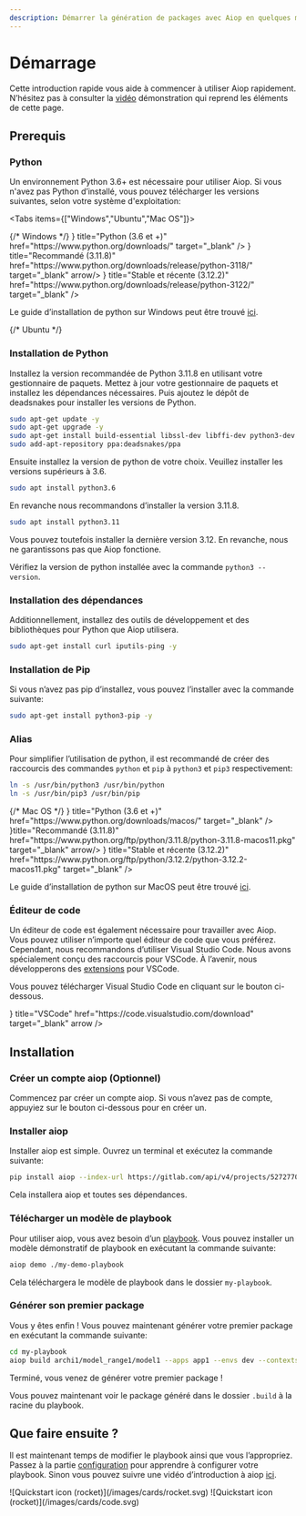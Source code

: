 ```yaml
---
description: Démarrer la génération de packages avec Aiop en quelques minutes avant de continuer dans la customization et l'utilisation de fonctions avancées.
---
```


# Démarrage

Cette introduction rapide vous aide à commencer à utiliser Aiop rapidement. N’hésitez pas à consulter la [vidéo](/docs/demo) démonstration qui reprend les éléments de cette page.

## Prerequis

### Python

Un environnement Python 3.6+ est nécessaire pour utiliser Aiop. Si vous n'avez pas Python d’installé, vous pouvez télécharger les versions suivantes, selon votre système d'exploitation:

<Tabs items={["Windows","Ubuntu","Mac OS"]}>

<Tab>
{/* Windows */}

<Cards num={3}>
  <Card icon={<SiPython size="24" />} title="Python (3.6 et +)" href="https://www.python.org/downloads/" target="_blank" />
  <Card icon={<SiPython size="24" />} title="Recommandé (3.11.8)" href="https://www.python.org/downloads/release/python-3118/" target="_blank" arrow/>
  <Card
    icon={<SiPython size="24" />}
    title="Stable et récente (3.12.2)"
    href="https://www.python.org/downloads/release/python-3122/"
    target="_blank"
  />
</Cards>

Le guide d’installation de python sur Windows peut être trouvé [ici](https://docs.python.org/3/using/windows.html#the-full-installer).

</Tab>
<Tab>
{/* Ubuntu */}

<Steps>

### Installation de Python

Installez la version recommandée de Python 3.11.8 en utilisant votre gestionnaire de paquets. Mettez à jour votre gestionnaire de paquets et installez les dépendances nécessaires. Puis ajoutez le dépôt de deadsnakes pour installer les versions de Python.

```bash copy
sudo apt-get update -y
sudo apt-get upgrade -y
sudo apt-get install build-essential libssl-dev libffi-dev python3-dev
sudo add-apt-repository ppa:deadsnakes/ppa
```

Ensuite installez la version de python de votre choix. Veuillez installer les versions supérieurs à 3.6.

```bash copy
sudo apt install python3.6
```

En revanche nous recommandons d’installer la version 3.11.8.

```bash copy
sudo apt install python3.11
```

<Callout type="info" emoji="ℹ️">
  Vous pouvez toutefois installer la dernière version 3.12. En revanche, nous ne garantissons pas que Aiop fonctione.
</Callout>

Vérifiez la version de python installée avec la commande `python3 --version`.

### Installation des dépendances

Additionnellement, installez des outils de développement et des bibliothèques pour Python que Aiop utilisera.

```bash copy
sudo apt-get install curl iputils-ping -y
```

### Installation de Pip
Si vous n’avez pas pip d’installez, vous pouvez l’installer avec la commande suivante:

```bash copy
sudo apt-get install python3-pip -y
```
</Steps>

### Alias

Pour simplifier l’utilisation de python, il est recommandé de créer des raccourcis des commandes `python` et `pip` à `python3` et `pip3` respectivement:

```bash copy
ln -s /usr/bin/python3 /usr/bin/python
ln -s /usr/bin/pip3 /usr/bin/pip
```

</Tab>
<Tab>
{/* Mac OS */}


<Cards num={3}>
  <Card icon={<SiPython size="24" />} title="Python (3.6 et +)" href="https://www.python.org/downloads/macos/" target="_blank" />
  <Card icon={<SiPython size="24" />}title="Recommandé (3.11.8)" href="https://www.python.org/ftp/python/3.11.8/python-3.11.8-macos11.pkg" target="_blank" arrow/>
  <Card
    icon={<SiPython size="24" />}
    title="Stable et récente (3.12.2)"
    href="https://www.python.org/ftp/python/3.12.2/python-3.12.2-macos11.pkg"
    target="_blank"
  />
</Cards>

Le guide d’installation de python sur MacOS peut être trouvé [ici](https://docs.python.org/3/using/mac.html#the-full-installer).

</Tab>
</Tabs>

### Éditeur de code

Un éditeur de code est également nécessaire pour travailler avec Aiop. Vous pouvez utiliser n’importe quel éditeur de code que vous préférez. Cependant, nous recommandons d’utiliser Visual Studio Code. Nous avons spécialement conçu des raccourcis pour VSCode. À l’avenir, nous développerons des [extensions](/docs/roadmap) pour VSCode.

Vous pouvez télécharger Visual Studio Code en cliquant sur le bouton ci-dessous.

<Cards>
<Card
  icon={<TbBrandVscode size="24"/>}
  title="VSCode"
  href="https://code.visualstudio.com/download"
  target="_blank"
  arrow
/>
</Cards>

## Installation

<Steps>

### Créer un compte aiop (Optionnel)

Commencez par créer un compte aiop. Si vous n’avez pas de compte, appuyiez sur le bouton ci-dessous pour en créer un.



### Installer aiop
Installer aiop est simple. Ouvrez un terminal et exécutez la commande suivante:

```bash copy
pip install aiop --index-url https://gitlab.com/api/v4/projects/52727704/packages/pypi/simple
```

Cela installera aiop et toutes ses dépendances.


### Télécharger un modèle de playbook

Pour utiliser aiop, vous avez besoin d’un [playbook](/docs/vocabulary#playbook). Vous pouvez installer un modèle démonstratif de playbook en exécutant la commande suivante:

```bash copy
aiop demo ./my-demo-playbook
```

Cela téléchargera le modèle de playbook dans le dossier `my-playbook`.

### Générer son premier package

Vous y êtes enfin ! Vous pouvez maintenant générer votre premier package en exécutant la commande suivante:

```bash copy
cd my-playbook
aiop build archi1/model_range1/model1 --apps app1 --envs dev --contexts context1
```

<Callout type="info" emoji="✅">
  Terminé, vous venez de générer votre premier package !
</Callout>

Vous pouvez maintenant voir le package généré dans le dossier `.build` à la racine du playbook.

</Steps>



## Que faire ensuite ?

Il est maintenant temps de modifier le playbook ainsi que vous l’appropriez. Passez à la partie [configuration](/docs/configuration/overview) pour apprendre à configurer votre playbook. Sinon vous pouvez suivre une vidéo d’introduction à aiop [ici](/demo).


<Cards num={2}>
  <Card href="/docs/configuration/overview" title="Configuration" image arrow>
    ![Quickstart icon (rocket)](/images/cards/rocket.svg)
  </Card>
  <Card href="/demo" title="Démo" image arrow>
    ![Quickstart icon (rocket)](/images/cards/code.svg)
  </Card>
</Cards>